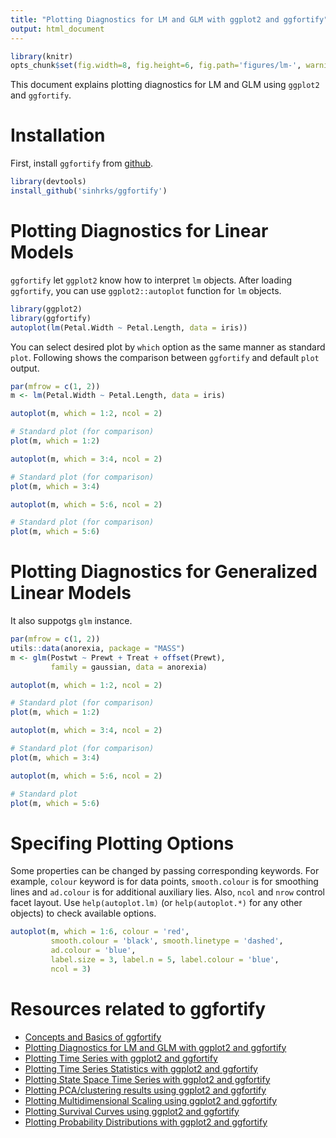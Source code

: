 ```yaml
---
title: "Plotting Diagnostics for LM and GLM with ggplot2 and ggfortify"
output: html_document
---
```


```r
library(knitr)
opts_chunk$set(fig.width=8, fig.height=6, fig.path='figures/lm-', warning=FALSE)
```

This document explains plotting diagnostics for LM and GLM using `ggplot2` and `ggfortify`. 

# Installation

First, install `ggfortify` from [github](https://github.com/sinhrks/ggfortify).

```r
library(devtools)
install_github('sinhrks/ggfortify')
```

# Plotting Diagnostics for Linear Models 

`ggfortify` let `ggplot2` know how to interpret `lm` objects. After loading `ggfortify`, you can use `ggplot2::autoplot` function for `lm` objects. 

```r
library(ggplot2)
library(ggfortify)
autoplot(lm(Petal.Width ~ Petal.Length, data = iris))
```

You can select desired plot by `which` option as the same manner as standard `plot`. Following shows the comparison between `ggfortify` and default `plot` output.

```r
par(mfrow = c(1, 2))
m <- lm(Petal.Width ~ Petal.Length, data = iris)

autoplot(m, which = 1:2, ncol = 2)

# Standard plot (for comparison)
plot(m, which = 1:2)

autoplot(m, which = 3:4, ncol = 2)

# Standard plot (for comparison)
plot(m, which = 3:4)

autoplot(m, which = 5:6, ncol = 2)

# Standard plot (for comparison)
plot(m, which = 5:6)
```

# Plotting Diagnostics for Generalized Linear Models

It also suppotgs `glm` instance.

```r
par(mfrow = c(1, 2))
utils::data(anorexia, package = "MASS")
m <- glm(Postwt ~ Prewt + Treat + offset(Prewt),
         family = gaussian, data = anorexia)

autoplot(m, which = 1:2, ncol = 2)

# Standard plot (for comparison)
plot(m, which = 1:2)

autoplot(m, which = 3:4, ncol = 2)

# Standard plot (for comparison)
plot(m, which = 3:4)

autoplot(m, which = 5:6, ncol = 2)

# Standard plot
plot(m, which = 5:6)
```

# Specifing Plotting Options

Some properties can be changed by passing corresponding keywords. For example, `colour` keyword is for data points, `smooth.colour` is for smoothing lines and `ad.colour` is for additional auxiliary lies. Also, `ncol` and `nrow` control facet layout. Use `help(autoplot.lm)` (or `help(autoplot.*)` for any other objects) to check available options.

```r
autoplot(m, which = 1:6, colour = 'red',
         smooth.colour = 'black', smooth.linetype = 'dashed',
         ad.colour = 'blue',
         label.size = 3, label.n = 5, label.colour = 'blue',
         ncol = 3)
```

# Resources related to ggfortify

* [Concepts and Basics of ggfortify](http://rpubs.com/sinhrks/basics)
* [Plotting Diagnostics for LM and GLM with ggplot2 and ggfortify](http://rpubs.com/sinhrks/plot_lm)
* [Plotting Time Series with ggplot2 and ggfortify](http://rpubs.com/sinhrks/plot_ts)
* [Plotting Time Series Statistics with ggplot2 and ggfortify](http://rpubs.com/sinhrks/plot_tsstats)
* [Plotting State Space Time Series with ggplot2 and ggfortify](http://rpubs.com/sinhrks/plot_ts_dlm)
* [Plotting PCA/clustering results using ggplot2 and ggfortify](http://rpubs.com/sinhrks/plot_pca)
* [Plotting Multidimensional Scaling using ggplot2 and ggfortify](http://rpubs.com/sinhrks/plot_mds)
* [Plotting Survival Curves using ggplot2 and ggfortify](http://rpubs.com/sinhrks/plot_surv)
* [Plotting Probability Distributions with ggplot2 and ggfortify](http://rpubs.com/sinhrks/plot_dist)
 
 　
